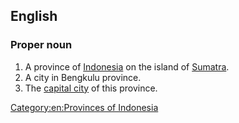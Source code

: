 ==English==

===Proper noun===
{{en-proper noun}}

# A province of [[Indonesia]] on the island of [[Sumatra]].
# A city in Bengkulu province.
# The [[capital city]] of this province.

[[Category:en:Provinces of Indonesia]]